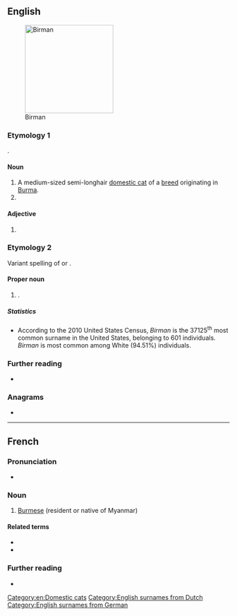 {{also|birman}}
==English==
[[Image:Minerva-25.jpg|thumb|200px|Birman]]

===Etymology 1===
{{der|en|fr|birman||Burmese}}.

====Noun====
{{en-noun}}

# A medium-sized semi-longhair [[domestic cat]] of a [[breed]] originating in [[Burma]].
# {{obsolete form of|en|Burman||person from Burma}}

====Adjective====
{{en-adj|-}}

# {{obsolete form of|en|Burman||relating to Burma}}

{{wikipedia}}
{{commonscat|Birman}}

===Etymology 2===
Variant spelling of {{der|en|nl|Bierman}} or {{der|en|de|Biermann}}.

====Proper noun====
{{en-proper noun|s}}

# {{surname|en|nodot=1}}.

=====Statistics=====
* According to the 2010 United States Census, ''Birman'' is the 37125<sup>th</sup> most common surname in the United States, belonging to 601 individuals. ''Birman'' is most common among White (94.51%) individuals.

===Further reading===
* {{R:en:DAFN}}

===Anagrams===
* {{anagrams|en|a=abimnr|Birnam|Bramin|NIBMAR|imbarn|minbar}}

[[Category:en:Domestic cats]]
[[Category:English surnames from Dutch]]
[[Category:English surnames from German]]

----

==French==

===Pronunciation===
* {{audio|fr|LL-Q150 (fra)-0x010C-Birman.wav|Audio}}

===Noun===
{{fr-noun|m|f=+}}

# [[Burmese]] (resident or native of Myanmar)

====Related terms====
* {{l|fr|birman}}
* {{l|fr|Birmanie}}

===Further reading===
* {{R:TLFi}}

{{C|fr|Burma|Nationalities}}